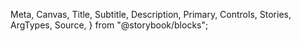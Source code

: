   Meta,
  Canvas,
  Title,
  Subtitle,
  Description,
  Primary,
  Controls,
  Stories,
  ArgTypes,
  Source,
} from "@storybook/blocks";


<Meta of={CardOverlayStories} />

<Title />
<Subtitle />
<Description />
<Primary />
<Controls />

### Implementation Note

Standard cards and overlay cards differ primarily in image handling. The standard card should always include an image, while the overlay card should not. To maintain this consistancy, those will be implemented as separate components.

### Text Fields

<table>
  <tr>
    <td>Field</td>
    <td>Requirement</td>
    <td>Description</td>
    <td>Note</td>
  </tr>
  <tr>
    <td>Eyebrow</td>
    <td>Optional</td>
    <td>Category or short description</td>
    <td>30 characters max</td>
  </tr>
  <tr>
    <td>Title</td>
    <td>Required</td>
    <td>Card title</td>
    <td>100 characters max</td>
  </tr>
  <tr>
    <td>Title URL</td>
    <td>Required</td>
    <td>Destination page link</td>
    <td></td>
  </tr>
  <tr>
    <td>Description</td>
    <td>Optional</td>
    <td>Brief content summary</td>
    <td>400 characters max</td>
  </tr>
  <tr>
    <td>Date</td>
    <td>Optional</td>
    <td>Content date</td>
    <td></td>
  </tr>
  <tr>
    <td>CTA</td>
    <td>Optional</td>
    <td>Call-to-action button text</td>
    <td></td>
  </tr>
  <tr>
    <td>CTA URL</td>
    <td>Required if CTA exists</td>
    <td>Call-to-action destination link</td>
    <td></td>
  </tr>
</table>

### Nested Components

- Button - Secondary

### Twig

#### Overlay Card

If possible, nested components(secondary button for example) should be used to build the card. This allows for easier maintenance and updates.

```twig
{# Card Overlay Component #}
<div role="contentinfo" class="card--overlay c-bg-secondary c-content-primary">
 <div class="card--content s-box-small-v s-box-small-h">
   <div class="card--title">
     {% if eyebrow %}
       <div class="card--eyebrow t-eyebrow s-stack-small">
         <p>{{ eyebrow }}</p>
       </div>
     {% endif %}

     <h3 class="card--headline s-stack-default t-title-medium">
       <a href="{{ url }}">{{ title }}</a>
     </h3>
   </div>

   <div class="card--details">
     {% if description %}
       <div class="card--text t-body-small c-content-secondary s-stack-default">
         <p>{{ description }}</p>
       </div>
     {% endif %}

     {% if date %}
       <div class="card--date t-label c-content-tertiary s-stack-large">
         <time datetime="{{ date|date('Y-m-d') }}">{{ date|date('F d, Y') }}</time>
       </div>
     {% endif %}
   </div>

   {% if cta %}
     <a href="{{ cta.url }}" class="button--secondary t-body-small t-interactive-sub c-content-primary c-underline-primary ani-underline l-flex-row">
       <div class="i-chevron"></div>
       {{ cta.text }}
     </a>
   {% endif %}
 </div>
</div>
```
